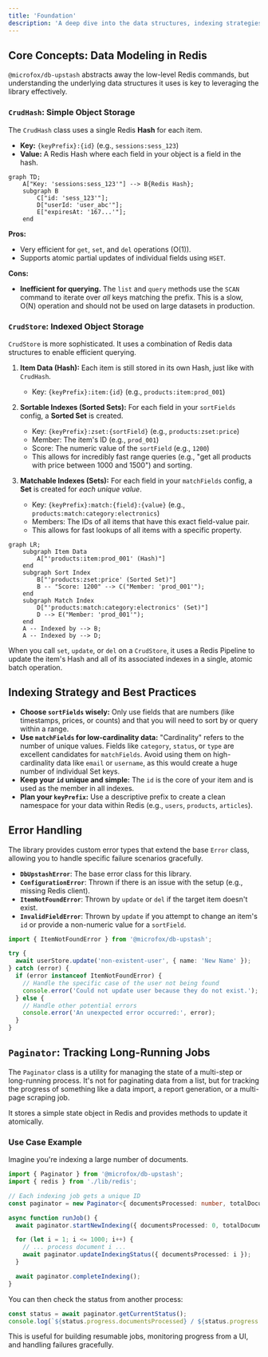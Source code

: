 ```yaml
---
title: 'Foundation'
description: 'A deep dive into the data structures, indexing strategies, and best practices for using @microfox/db-upstash effectively.'
---
```


## Core Concepts: Data Modeling in Redis

`@microfox/db-upstash` abstracts away the low-level Redis commands, but understanding the underlying data structures it uses is key to leveraging the library effectively.

### `CrudHash`: Simple Object Storage

The `CrudHash` class uses a single Redis **Hash** for each item.

-   **Key:** `{keyPrefix}:{id}` (e.g., `sessions:sess_123`)
-   **Value:** A Redis Hash where each field in your object is a field in the hash.

```mermaid
graph TD;
    A["Key: 'sessions:sess_123'"] --> B{Redis Hash};
    subgraph B
        C["id: 'sess_123'"];
        D["userId: 'user_abc'"];
        E["expiresAt: '167...'"];
    end
```

**Pros:**
-   Very efficient for `get`, `set`, and `del` operations (O(1)).
-   Supports atomic partial updates of individual fields using `HSET`.

**Cons:**
-   **Inefficient for querying.** The `list` and `query` methods use the `SCAN` command to iterate over *all* keys matching the prefix. This is a slow, O(N) operation and should not be used on large datasets in production.

### `CrudStore`: Indexed Object Storage

`CrudStore` is more sophisticated. It uses a combination of Redis data structures to enable efficient querying.

1.  **Item Data (Hash):** Each item is still stored in its own Hash, just like with `CrudHash`.
    -   Key: `{keyPrefix}:item:{id}` (e.g., `products:item:prod_001`)

2.  **Sortable Indexes (Sorted Sets):** For each field in your `sortFields` config, a **Sorted Set** is created.
    -   Key: `{keyPrefix}:zset:{sortField}` (e.g., `products:zset:price`)
    -   Member: The item's ID (e.g., `prod_001`)
    -   Score: The numeric value of the `sortField` (e.g., `1200`)
    -   This allows for incredibly fast range queries (e.g., "get all products with price between 1000 and 1500") and sorting.

3.  **Matchable Indexes (Sets):** For each field in your `matchFields` config, a **Set** is created for *each unique value*.
    -   Key: `{keyPrefix}:match:{field}:{value}` (e.g., `products:match:category:electronics`)
    -   Members: The IDs of all items that have this exact field-value pair.
    -   This allows for fast lookups of all items with a specific property.

```mermaid
graph LR;
    subgraph Item Data
        A["'products:item:prod_001' (Hash)"]
    end
    subgraph Sort Index
        B["'products:zset:price' (Sorted Set)"]
        B -- "Score: 1200" --> C("Member: 'prod_001'");
    end
    subgraph Match Index
        D["'products:match:category:electronics' (Set)"]
        D --> E("Member: 'prod_001'");
    end
    A -- Indexed by --> B;
    A -- Indexed by --> D;
```

When you call `set`, `update`, or `del` on a `CrudStore`, it uses a Redis Pipeline to update the item's Hash and all of its associated indexes in a single, atomic batch operation.

## Indexing Strategy and Best Practices

-   **Choose `sortFields` wisely:** Only use fields that are numbers (like timestamps, prices, or counts) and that you will need to sort by or query within a range.
-   **Use `matchFields` for low-cardinality data:** "Cardinality" refers to the number of unique values. Fields like `category`, `status`, or `type` are excellent candidates for `matchFields`. Avoid using them on high-cardinality data like `email` or `username`, as this would create a huge number of individual Set keys.
-   **Keep your `id` unique and simple:** The `id` is the core of your item and is used as the member in all indexes.
-   **Plan your `keyPrefix`:** Use a descriptive prefix to create a clean namespace for your data within Redis (e.g., `users`, `products`, `articles`).

## Error Handling

The library provides custom error types that extend the base `Error` class, allowing you to handle specific failure scenarios gracefully.

-   **`DbUpstashError`**: The base error class for this library.
-   **`ConfigurationError`**: Thrown if there is an issue with the setup (e.g., missing Redis client).
-   **`ItemNotFoundError`**: Thrown by `update` or `del` if the target item doesn't exist.
-   **`InvalidFieldError`**: Thrown by `update` if you attempt to change an item's `id` or provide a non-numeric value for a `sortField`.

```typescript
import { ItemNotFoundError } from '@microfox/db-upstash';

try {
  await userStore.update('non-existent-user', { name: 'New Name' });
} catch (error) {
  if (error instanceof ItemNotFoundError) {
    // Handle the specific case of the user not being found
    console.error('Could not update user because they do not exist.');
  } else {
    // Handle other potential errors
    console.error('An unexpected error occurred:', error);
  }
}
```

## `Paginator`: Tracking Long-Running Jobs

The `Paginator` class is a utility for managing the state of a multi-step or long-running process. It's not for paginating data from a list, but for tracking the progress of something like a data import, a report generation, or a multi-page scraping job.

It stores a simple state object in Redis and provides methods to update it atomically.

### Use Case Example
Imagine you're indexing a large number of documents.
```typescript
import { Paginator } from '@microfox/db-upstash';
import { redis } from './lib/redis';

// Each indexing job gets a unique ID
const paginator = new Paginator<{ documentsProcessed: number, totalDocuments: number }>(redis, 'indexing-job-123');

async function runJob() {
  await paginator.startNewIndexing({ documentsProcessed: 0, totalDocuments: 1000 });

  for (let i = 1; i <= 1000; i++) {
    // ... process document i ...
    await paginator.updateIndexingStatus({ documentsProcessed: i });
  }

  await paginator.completeIndexing();
}
```
You can then check the status from another process:
```typescript
const status = await paginator.getCurrentStatus();
console.log(`${status.progress.documentsProcessed} / ${status.progress.totalDocuments} processed.`);
```
This is useful for building resumable jobs, monitoring progress from a UI, and handling failures gracefully.
